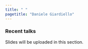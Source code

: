 ```yaml
---
title: " "
pagetitle: "Daniele Giardiello"
---
```


<link rel="stylesheet" href="styles.css" type="text/css">

<link rel="stylesheet" href="https://cdn.jsdelivr.net/gh/jpswalsh/academicons@1/css/academicons.min.css">

### Recent talks 

Slides will be uploaded in this section. 





